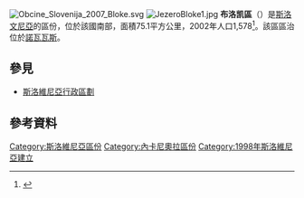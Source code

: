 {{expand|time=2017-01-31T09:18:37+00:00}}
[[File:Obcine_Slovenija_2007_Bloke.svg|right]]
[[File:JezeroBloke1.jpg|thumb]]
'''布洛凯區'''（{{lang-sl|Občina Bloke}}）是[[斯洛文尼亞|斯洛文尼亞]]的區份，位於該國南部，面積75.1平方公里，2002年人口1,578<ref>{{Cite web |url=http://www.stat.si/popis2002/en/ |title=Statistical Office of the Republic of Slovenia, census of 2002 |access-date=2017-01-31 |archive-date=2016-12-18 |archive-url=https://web.archive.org/web/20161218144633/http://www.stat.si/popis2002/en/ |dead-url=no }}</ref>。該區區治位於[[諾瓦瓦斯|諾瓦瓦斯]]。

==參見==
*[[斯洛維尼亞行政區劃|斯洛維尼亞行政區劃]]

==參考資料==
{{Reflist}}

{{DEFAULTSORT:Bloke}}
[[Category:斯洛維尼亞區份|Category:斯洛維尼亞區份]]
[[Category:內卡尼奧拉區份|Category:內卡尼奧拉區份]]
[[Category:1998年斯洛維尼亞建立|Category:1998年斯洛維尼亞建立]]

{{Slovenia-geo-stub}}